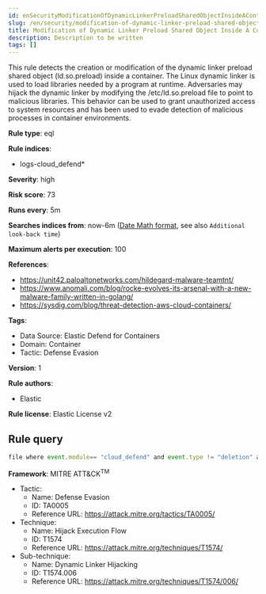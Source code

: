```yaml
---
id: enSecurityModificationOfDynamicLinkerPreloadSharedObjectInsideAContainer
slug: /en/security/modification-of-dynamic-linker-preload-shared-object-inside-a-container
title: Modification of Dynamic Linker Preload Shared Object Inside A Container
description: Description to be written
tags: []
---
```


<div id="modification-of-dynamic-linker-preload-shared-object-inside-a-container"></div>

This rule detects the creation or modification of the dynamic linker preload shared object (ld.so.preload) inside a container. The Linux dynamic linker is used to load libraries needed by a program at runtime. Adversaries may hijack the dynamic linker by modifying the /etc/ld.so.preload file to point to malicious libraries. This behavior can be used to grant unauthorized access to system resources and has been used to evade detection of malicious processes in container environments.

**Rule type**: eql

**Rule indices**: 

* logs-cloud_defend*

**Severity**: high

**Risk score**: 73

**Runs every**: 5m

**Searches indices from**: now-6m ([Date Math format](((ref))/common-options.html#date-math), see also <DocLink id="enSecurityRulesUiCreate" section="set-the-rules-schedule">`Additional look-back time`</DocLink>)

**Maximum alerts per execution**: 100

**References**: 

* https://unit42.paloaltonetworks.com/hildegard-malware-teamtnt/
* https://www.anomali.com/blog/rocke-evolves-its-arsenal-with-a-new-malware-family-written-in-golang/
* https://sysdig.com/blog/threat-detection-aws-cloud-containers/

**Tags**: 

* Data Source: Elastic Defend for Containers
* Domain: Container
* Tactic: Defense Evasion

**Version**: 1

**Rule authors**: 

* Elastic

**Rule license**: Elastic License v2

## Rule query

```js
file where event.module== "cloud_defend" and event.type != "deletion" and file.path== "/etc/ld.so.preload"

```

**Framework**: MITRE ATT&CK<sup>TM</sup>

* Tactic:
    * Name: Defense Evasion
    * ID: TA0005
    * Reference URL: https://attack.mitre.org/tactics/TA0005/
* Technique:
    * Name: Hijack Execution Flow
    * ID: T1574
    * Reference URL: https://attack.mitre.org/techniques/T1574/
* Sub-technique:
    * Name: Dynamic Linker Hijacking
    * ID: T1574.006
    * Reference URL: https://attack.mitre.org/techniques/T1574/006/

